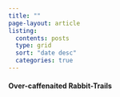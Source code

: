 ```yaml
---
title: ""
page-layout: article
listing:
  contents: posts
  type: grid
  sort: "date desc"
  categories: true
---
```


#### Over-caffenaited Rabbit-Trails
